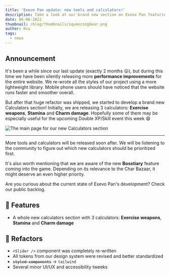 ```yaml
---
title: 'Exevo Pan update: new tools and calculators!'
description: Take a look at our brand new section on Exevo Pan featuring our first batch of calculators
date: 06-06-2022
thumbnail: /blog/thumbnails/squeezingGear.png
author: Ksu
tags:
  - news
---
```


## Announcement

It's been a while since our last update (exactly 2 months 😛), but during this time we have been silently releasing more **performance improvements** for the entire website. We re-wrote all the styles of our project using a more lightweight library. Mobile phone users should have noticed that the website runs faster and smoother overall.

But after that huge refactor was shipped, we started to develop a brand new <RouteLink href="/calculators">Calculators</RouteLink> section! Initially, we are releasing 3 calculators: **Exercise weapons**, **Stamina** and **Charm damage**. Hopefully some of them may be especially useful for the upcoming Double XP/Skill event this week 😄

<Image
  src="/blog/images/calculatorsSection.png"
  width={380}
  height={492}
  align="center"
  alt="The main page for our new Calculators section"
  unoptimized
/>

---

More tools and calculators will be released soon after. We will be listening to the community to figure out which new calculators should be prioritized first.

It's also worth mentioning that we are aware of the new **Bosstiary** feature coming into the game. Depending on its relevance to the Char Bazaar, it might deserve an even higher priority.

Are you curious about the current state of Exevo Pan's development? Check our <ExternalLink href="https://trello.com/b/tX6chnl0/exevo-pan">public backlog</ExternalLink>.


## 🎉 Features

- A whole new calculators section with 3 calculators: **Exercise weapons**, **Stamina** and **Charm damage**

## 🔧 Refactors

- `<Slider />` component was completely re-written
- All tokens from our design system were revised and better standardized
- <code><del>styled-components</del></code> -> <code>tailwind</code>
- Several minor UI/UX and accessibility tweeks
